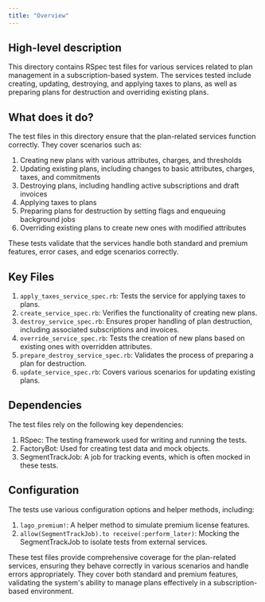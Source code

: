 ```yaml
---
title: "Overview"
---
```


## High-level description
This directory contains RSpec test files for various services related to plan management in a subscription-based system. The services tested include creating, updating, destroying, and applying taxes to plans, as well as preparing plans for destruction and overriding existing plans.

## What does it do?
The test files in this directory ensure that the plan-related services function correctly. They cover scenarios such as:

1. Creating new plans with various attributes, charges, and thresholds
2. Updating existing plans, including changes to basic attributes, charges, taxes, and commitments
3. Destroying plans, including handling active subscriptions and draft invoices
4. Applying taxes to plans
5. Preparing plans for destruction by setting flags and enqueuing background jobs
6. Overriding existing plans to create new ones with modified attributes

These tests validate that the services handle both standard and premium features, error cases, and edge scenarios correctly.

## Key Files
1. `apply_taxes_service_spec.rb`: Tests the service for applying taxes to plans.
2. `create_service_spec.rb`: Verifies the functionality of creating new plans.
3. `destroy_service_spec.rb`: Ensures proper handling of plan destruction, including associated subscriptions and invoices.
4. `override_service_spec.rb`: Tests the creation of new plans based on existing ones with overridden attributes.
5. `prepare_destroy_service_spec.rb`: Validates the process of preparing a plan for destruction.
6. `update_service_spec.rb`: Covers various scenarios for updating existing plans.

## Dependencies
The test files rely on the following key dependencies:

1. RSpec: The testing framework used for writing and running the tests.
2. FactoryBot: Used for creating test data and mock objects.
3. SegmentTrackJob: A job for tracking events, which is often mocked in these tests.

## Configuration
The tests use various configuration options and helper methods, including:

1. `lago_premium!`: A helper method to simulate premium license features.
2. `allow(SegmentTrackJob).to receive(:perform_later)`: Mocking the SegmentTrackJob to isolate tests from external services.

These test files provide comprehensive coverage for the plan-related services, ensuring they behave correctly in various scenarios and handle errors appropriately. They cover both standard and premium features, validating the system's ability to manage plans effectively in a subscription-based environment.